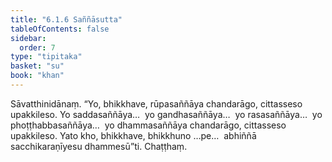 ```yaml
---
title: "6.1.6 Saññāsutta"
tableOfContents: false
sidebar:
  order: 7
type: "tipitaka"
basket: "su"
book: "khan"
---
```



<DynamicBreadcrumb />

<Division number="327" book="khan">

<Paragraph number="1103" book="khan">
Sāvatthinidānaṃ. “Yo, bhikkhave, rūpasaññāya chandarāgo, cittasseso upakkileso. Yo saddasaññāya…  yo gandhasaññāya…  yo rasasaññāya…  yo phoṭṭhabbasaññāya…  yo dhammasaññāya chandarāgo, cittasseso upakkileso. Yato kho, bhikkhave, bhikkhuno …pe…  abhiññā sacchikaraṇīyesu dhammesū”ti.

</Paragraph>
</Division>

<Paragraph number="1104" type="center" book="khan">
Chaṭṭhaṃ.
</Paragraph>